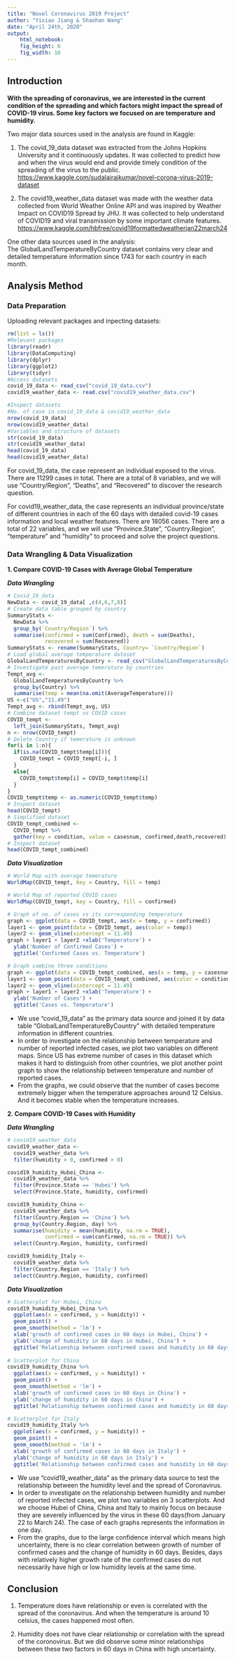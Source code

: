 ```yaml
---
title: "Novel Coronavirus 2019 Project"
author: "Yixiao Jiang & Shaohan Wang"
date: "April 24th, 2020"
output: 
    html_notebook:
    fig_height: 6
    fig_width: 10
---
```



## Introduction  
  **With the spreading of coronavirus, we are interested in the current condition of the spreading and which factors might impact the spread of COVID-19 virus. Some key factors we focused on are temperature and humidity.**  
  
  Two major data sources used in the analysis are found in Kaggle:  

1. The covid_19_data dataset was extracted from the Johns Hopkins University and it continuously updates. It was collected to predict how and when the virus would end and provide timely condition of the spreading of the virus to the public.
  <https://www.kaggle.com/sudalairajkumar/novel-corona-virus-2019-dataset>  

2. The covid19_weather_data dataset was made with the weather data collected from World Weather Online API and was inspired by Weather Impact on COVID19 Spread by JHU. It was collected to help understand of COVID19 and viral transmission by some important climate features.
  <https://www.kaggle.com/hbfree/covid19formattedweatherjan22march24>  
  
  One other data sources used in the analysis:  
The GlobalLandTemperatureByCountry dataset contains very clear and detailed temperature information since 1743 for each country in each month.

## Analysis Method  
### Data Preparation  
Uploading relevant packages and inpecting datasets:  
```r
rm(list = ls())
#Relevant packages
library(readr)
library(DataComputing)
library(dplyr)
library(ggplot2)
library(tidyr)
#Access datasets
covid_19_data <- read_csv("covid_19_data.csv")
covid19_weather_data <- read.csv("covid19_weather_data.csv")

#Inspect datasets
#No. of case in covid_19_data & covid19_weather_data
nrow(covid_19_data)
nrow(covid19_weather_data)
#Variables and structure of datasets
str(covid_19_data)
str(covid19_weather_data)
head(covid_19_data)
head(covid19_weather_data)

```
For covid_19_data, the case represent an individual exposed to the virus. There are 11299 cases in total. There are a total of 8 variables, and we will use "Country/Region",  "Deaths", and "Recovered" to discover the research question.  

For covid19_weather_data, the case represents an individual province/state of different countries in each of the 60 days with detailed covid-19 cases information and local weather features. There are 18056 cases. There are a total of 22 variables, and we will use "Province.State", "Country.Region", "temperature" and "humidity" to proceed and solve the project questions.  

### Data Wrangling  & Data Visualization  
**1. Compare COVID-19 Cases with Average Global Temperature**  

***Data Wrangling***
```r
# Covid_19_data
NewData <- covid_19_data[ ,c(4,6,7,8)]
# Create data table grouped by country
SummaryStats <-
  NewData %>%
  group_by(`Country/Region`) %>%
  summarise(confirmed = sum(Confirmed), death = sum(Deaths), 
            recovered = sum(Recovered))
SummaryStats <- rename(SummaryStats, Country= `Country/Region`)
# Load global average temperature dataset
GlobalLandTemperaturesByCountry <- read_csv("GlobalLandTemperaturesByCountry.csv")
# Investigate past average temerature by countries
Tempt_avg <-
  GlobalLandTemperaturesByCountry %>%
  group_by(Country) %>%
  summarise(temp = mean(na.omit(AverageTemperature)))
US <-c("US","11.49")
Tempt_avg <- rbind(Tempt_avg, US)
# Combine dataset tempt vs COVID cases
COVID_tempt <-
  left_join(SummaryStats, Tempt_avg)
n <- nrow(COVID_tempt)
# Delete Country if temerature is unknown
for(i in 1:n){
  if(is.na(COVID_tempt$temp[i])){
    COVID_tempt = COVID_tempt[-i, ]
  }
  else{
    COVID_tempt$temp[i] = COVID_tempt$temp[i]
  }
}
COVID_tempt$temp <- as.numeric(COVID_tempt$temp)
# Inspect dataset
head(COVID_tempt)
# Simplified dataset
COVID_tempt_combined <- 
  COVID_tempt %>%
  gather(key = condition, value = casesnum, confirmed,death,recovered)
# Inspect dataset
head(COVID_tempt_combined)
```



***Data Visualization***

```r
# World Map with average temerature
WorldMap(COVID_tempt, key = Country, fill = temp)

# World Map of reported COVID cases
WorldMap(COVID_tempt, key = Country, fill = confirmed)

# Graph of no. of cases vs its corresponding temperature
graph <- ggplot(data = COVID_tempt, aes(x = temp, y = confirmed))
layer1 <- geom_point(data = COVID_tempt, aes(color = temp))
layer2 <- geom_vline(xintercept = 11.49)
graph + layer1 + layer2 +xlab('Temperature') +
  ylab('Number of Confirmed Cases') +
  ggtitle('Confirmed Cases vs. Temperature')

# Graph combine three conditions
graph <- ggplot(data = COVID_tempt_combined, aes(x = temp, y = casesnum))
layer1 <- geom_point(data = COVID_tempt_combined, aes(color = condition))
layer2 <- geom_vline(xintercept = 11.49)
graph + layer1 + layer2 +xlab('Temperature') +
  ylab('Number of Cases') +
  ggtitle('Cases vs. Temperature')

```
* We use "covid_19_data" as the primary data source and joined it by data table "GlobalLandTemperatureByCountry" with detailed temperature information in different countries. 
* In order to investigate on the relationship between temperature and number of reported infected cases, we plot two variables on different maps. Since US has extreme number of cases in this dataset which makes it hard to distinguish from other countries, we plot another point graph to show the relationship between temperature and number of reported cases.  
* From the graphs, we could observe that the number of cases become extremely bigger when the temperature approaches around 12 Celsius. And it becomes stable when the temperature increases.  


**2. Compare COVID-19 Cases with Humidity**  

***Data Wrangling***
```r
# covid19_weather_data
covid19_weather_data <-
  covid19_weather_data %>% 
  filter(humidity > 0, confirmed > 0)

covid19_humidity_Hubei_China <-  
  covid19_weather_data %>%
  filter(Province.State == 'Hubei') %>%
  select(Province.State, humidity, confirmed)

covid19_humidity_China <-  
  covid19_weather_data %>%
  filter(Country.Region == 'China') %>%
  group_by(Country.Region, day) %>%
  summarise(humidity = mean(humidity, na.rm = TRUE),
            confirmed = sum(confirmed, na.rm = TRUE)) %>%
  select(Country.Region, humidity, confirmed)

covid19_humidity_Italy <-  
  covid19_weather_data %>%
  filter(Country.Region == 'Italy') %>%
  select(Country.Region, humidity, confirmed)
```



***Data Visualization***
```r
# Scatterplot for Hubei, China
covid19_humidity_Hubei_China %>%
  ggplot(aes(x = confirmed, y = humidity)) +
  geom_point() + 
  geom_smooth(method = 'lm') +
  xlab('growth of confirmed cases in 60 days in Hubei, China') +
  ylab('change of humidity in 60 days in Hubei, China') +
  ggtitle('Relationship between confirmed cases and humidity in 60 days in Hubei, China')
  
# Scatterplot for China
covid19_humidity_China %>%
  ggplot(aes(x = confirmed, y = humidity)) +
  geom_point() + 
  geom_smooth(method = 'lm') +
  xlab('growth of confirmed cases in 60 days in China') +
  ylab('change of humidity in 60 days in China') +
  ggtitle('Relationship between confirmed cases and humidity in 60 days in China')

# Scatterplot for Italy
covid19_humidity_Italy %>%
  ggplot(aes(x = confirmed, y = humidity)) +
  geom_point() + 
  geom_smooth(method = 'lm') +
  xlab('growth of confirmed cases in 60 days in Italy') +
  ylab('change of humidity in 60 days in Italy') +
  ggtitle('Relationship between confirmed cases and humidity in 60 days in Italy')

```
* We use "covid19_weather_data" as the primary data source to test the relationship between the humidity level and the spread of Coronavirus. 
* In order to investigate on the relationship between humidity and number of reported infected cases, we plot two variables on 3 scatterplots. And we choose Hubei of China, China and Italy to mainly focus on because they are severely influenced by the virus in these 60 days(from January 22 to March 24). The case of each graphs represents the information in one day.
* From the graphs, due to the large confidence interval which means high uncertainty, there is no clear correlation between growth of number of confirmed cases and the change of humidity in 60 days. Besides, days with relatively higher growth rate of the confirmed cases do not necessarily have high or low humidity levels at the same time. 


## Conclusion  
1. Temperature does have relationship or even is correlated with the spread of the coronavirus. And when the temperature is around 10 celsius, the cases happened most often. 

2. Humidity does not have clear relationship or correlation with the spread of the coronovirus. But we did observe some minor relationships between these two factors in 60 days in China with high uncertainty. 
